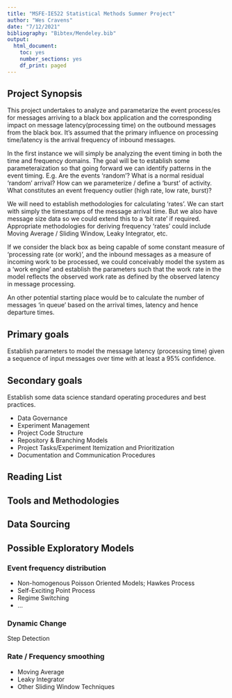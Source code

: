 ```yaml
---
title: "MSFE-IE522 Statistical Methods Summer Project"
author: "Wes Cravens"
date: "7/12/2021"
bibliography: "Bibtex/Mendeley.bib"
output:
  html_document:
    toc: yes
    number_sections: yes
    df_print: paged
---
```


## Project Synopsis

This project undertakes to analyze and parametarize the event process/es for messages arriving to a black box application and the corresponding impact on message latency(processing time) on the outbound messages from the black box.  It's assumed that the primary influence on processing time/latency is the arrival frequency of inbound messages.

In the first instance we will simply be analyzing the event timing in both the time and frequency domains.  The goal will be to establish some parameteraization so that going forward we can identify patterns in the event timing.  E.g. Are the events 'random'? What is a normal residual 'random' arrival?  How can we parameterize / define a 'burst' of activity.  What constitutes an event frequency outlier (high rate, low rate, burst)?

We will need to establish methodologies for calculating 'rates'.  We can start with simply the timestamps of the message arrival time.  But we also have message size data so we could extend this to a 'bit rate' if required.  Appropriate methodologies for deriving frequency 'rates' could include Moving Average / Sliding Window, Leaky Integrator, etc.

If we consider the black box as being capable of some constant measure of 'processing rate (or work)', and the inbound messages as a measure of incoming work to be processed, we could conceivably model the system as a 'work engine' and establish the parameters such that the work rate in the model reflects the observed work rate as defined by the observed latency in message processing.

An other potential starting place would be to calculate the number of messages 'in queue' based on the arrival times, latency and hence departure times.

## Primary goals

Establish parameters to model the message latency (processing time) given a sequence of input messages over time with at least a 95% confidence.
 
## Secondary goals

Establish some data science standard operating procedures and best practices.

  - Data Governance
  - Experiment Management
  - Project Code Structure
  - Repository & Branching Models
  - Project Tasks/Experiment Itemization and Prioritization
  - Documentation and Communication Procedures

## Reading List

## Tools and Methodologies

## Data Sourcing

## Possible Exploratory Models

### Event frequency distribution
  
- Non-homogenous Poisson Oriented Models; Hawkes Process
- Self-Exciting Point Process
- Regime Switching
- ...

### Dynamic Change

Step Detection

### Rate / Frequency smoothing

- Moving Average
- Leaky Integrator
- Other Sliding Window Techniques
